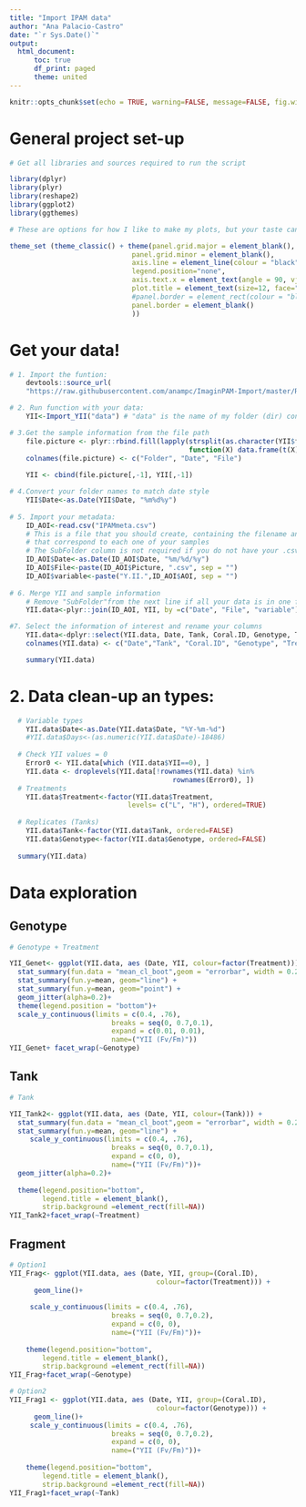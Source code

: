 ```yaml
---
title: "Import IPAM data"
author: "Ana Palacio-Castro"
date: "`r Sys.Date()`"
output:
  html_document:
      toc: true
      df_print: paged
      theme: united
---
```



```r
knitr::opts_chunk$set(echo = TRUE, warning=FALSE, message=FALSE, fig.width=7, fig.height=7 )
```

# General project set-up 

```r

# Get all libraries and sources required to run the script

library(dplyr)
library(plyr)
library(reshape2)
library(ggplot2)
library(ggthemes)

# These are options for how I like to make my plots, but your taste can be different

theme_set (theme_classic() + theme(panel.grid.major = element_blank(),
                              panel.grid.minor = element_blank(), 
                              axis.line = element_line(colour = "black"),
                              legend.position="none",
                              axis.text.x = element_text(angle = 90, vjust = 0.5),
                              plot.title = element_text(size=12, face="bold"),
                              #panel.border = element_rect(colour = "black", fill=NA, size=1)
                              panel.border = element_blank()
                              ))
```

# Get your data!

```r

# 1. Import the funtion:
    devtools::source_url(
    "https://raw.githubusercontent.com/anampc/ImaginPAM-Import/master/R/1.IPAM_Import_Function.R")

# 2. Run function with your data: 
    YII<-Import_YII("data") # "data" is the name of my folder (dir) containing the .csv files

# 3.Get the sample information from the file path
    file.picture <- plyr::rbind.fill(lapply(strsplit(as.character(YII$filename), split="/"), 
                                            function(X) data.frame(t(X))))
    colnames(file.picture) <- c("Folder", "Date", "File")
    
    YII <- cbind(file.picture[,-1], YII[,-1])

# 4.Convert your folder names to match date style 
    YII$Date<-as.Date(YII$Date, "%m%d%y")
    
# 5. Import your metadata:
    ID_AOI<-read.csv("IPAMmeta.csv")
    # This is a file that you should create, containing the filename and area of interest
    # that correspond to each one of your samples
    # The SubFolder column is not required if you do not have your .csv files in subfolders
    ID_AOI$Date<-as.Date(ID_AOI$Date, "%m/%d/%y")
    ID_AOI$File<-paste(ID_AOI$Picture, ".csv", sep = "")
    ID_AOI$variable<-paste("Y.II.",ID_AOI$AOI, sep = "")
    
# 6. Merge YII and sample information
    # Remove "SubFolder"from the next line if all your data is in one folder
    YII.data<-plyr::join(ID_AOI, YII, by =c("Date", "File", "variable"), type="inner")

#7. Select the information of interest and rename your columns
    YII.data<-dplyr::select(YII.data, Date, Tank, Coral.ID, Genotype, Treatment, value)
    colnames(YII.data) <- c("Date","Tank", "Coral.ID", "Genotype", "Treatment", "YII")

    summary(YII.data)
```

# 2. Data clean-up an types: 
  
```r
  # Variable types 
    YII.data$Date<-as.Date(YII.data$Date, "%Y-%m-%d")
    #YII.data$Days<-(as.numeric(YII.data$Date)-18486)
  
  # Check YII values = 0  
    Error0 <- YII.data[which (YII.data$YII==0), ]
    YII.data <- droplevels(YII.data[!rownames(YII.data) %in%
                                        rownames(Error0), ])
  # Treatments
    YII.data$Treatment<-factor(YII.data$Treatment, 
                             levels= c("L", "H"), ordered=TRUE)
    
  # Replicates (Tanks)
    YII.data$Tank<-factor(YII.data$Tank, ordered=FALSE)
    YII.data$Genotype<-factor(YII.data$Genotype, ordered=FALSE)
  
  summary(YII.data)
```

# Data exploration

## Genotype

```r
# Genotype + Treatment

YII_Genet<- ggplot(YII.data, aes (Date, YII, colour=factor(Treatment))) +
  stat_summary(fun.data = "mean_cl_boot",geom = "errorbar", width = 0.2 )+
  stat_summary(fun.y=mean, geom="line") + 
  stat_summary(fun.y=mean, geom="point") +
  geom_jitter(alpha=0.2)+
  theme(legend.position = "bottom")+
  scale_y_continuous(limits = c(0.4, .76),
                         breaks = seq(0, 0.7,0.1),  
                         expand = c(0.01, 0.01),
                         name=("YII (Fv/Fm)"))
YII_Genet+ facet_wrap(~Genotype)
```

## Tank

```r
# Tank 

YII_Tank2<- ggplot(YII.data, aes (Date, YII, colour=(Tank))) + 
  stat_summary(fun.data = "mean_cl_boot",geom = "errorbar", width = 0.2 )+
  stat_summary(fun.y=mean, geom="line") + 
     scale_y_continuous(limits = c(0.4, .76),
                         breaks = seq(0, 0.7,0.1),  
                         expand = c(0, 0),
                         name=("YII (Fv/Fm)"))+
  geom_jitter(alpha=0.2)+
  
  theme(legend.position="bottom",
        legend.title = element_blank(), 
        strip.background =element_rect(fill=NA)) 
YII_Tank2+facet_wrap(~Treatment)

```

## Fragment

```r
# Option1
YII_Frag<- ggplot(YII.data, aes (Date, YII, group=(Coral.ID),
                                    colour=factor(Treatment))) + 
      geom_line()+
      
     scale_y_continuous(limits = c(0.4, .76),
                         breaks = seq(0, 0.7,0.2),  
                         expand = c(0, 0),
                         name=("YII (Fv/Fm)"))+
    
    theme(legend.position="bottom",
        legend.title = element_blank(), 
        strip.background =element_rect(fill=NA)) 
YII_Frag+facet_wrap(~Genotype)

# Option2
YII_Frag1 <- ggplot(YII.data, aes (Date, YII, group=(Coral.ID),
                                    colour=factor(Genotype))) + 
      geom_line()+
     scale_y_continuous(limits = c(0.4, .76),
                         breaks = seq(0, 0.7,0.2),  
                         expand = c(0, 0),
                         name=("YII (Fv/Fm)"))+
    
    theme(legend.position="bottom",
        legend.title = element_blank(), 
        strip.background =element_rect(fill=NA)) 
YII_Frag1+facet_wrap(~Tank)
```

